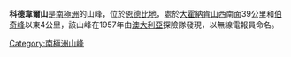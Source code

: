{{Coord|66|52|S|53|9|E|source:GNIS|display=title}}

'''科德韋爾山'''是[[南極洲|南極洲]]的山峰，位於[[恩德比地|恩德比地]]，處於[[大霍納肯山|大霍納肯山]]西南面39公里和[[伯奇峰|伯奇峰]]以東4公里，該山峰在1957年由[[澳大利亞|澳大利亞]]探險隊發現，以無線電報員命名。

{{Antarctica-geo-stub}}
[[Category:南極洲山峰|Category:南極洲山峰]]